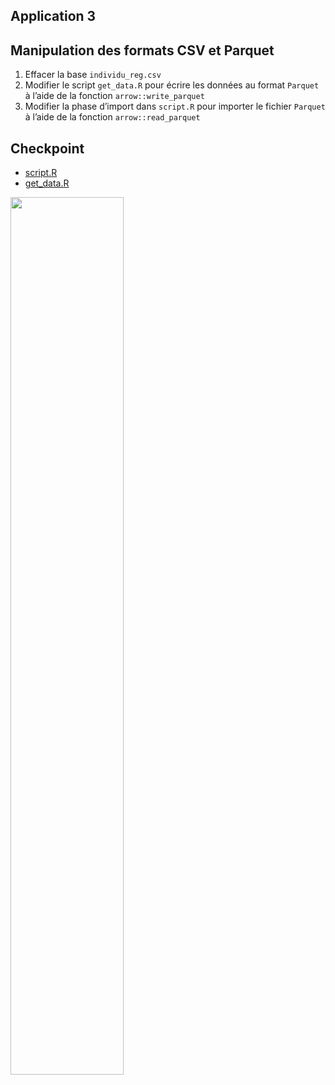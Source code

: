 ## Application 3

:::{.callout-tip collapse="true" icon=false}
## Manipulation des formats CSV et Parquet

:::{.incremental}
1. Effacer la base `individu_reg.csv`
2. Modifier le script `get_data.R` pour écrire les données au format `Parquet` à l'aide de la fonction `arrow::write_parquet`
3. Modifier la phase d'import dans `script.R` pour importer le fichier `Parquet` à l'aide de la fonction `arrow::read_parquet`
:::

:::

## Checkpoint

::: {layout=[30,70]}

- [script.R](https://github.com/cbobinec/formation-bonnes-pratiques-git-R/blob/main/R/checkpoints/application3/script.R)
- [get_data.R](https://github.com/cbobinec/formation-bonnes-pratiques-git-R/blob/main/R/checkpoints/application3/get_data.R)

![](checkpoint.jpg){width=60%}
:::